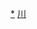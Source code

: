 <div style="position: relative" class="center">
{{Image label begin|image=Administrative Division Guang'an.png|width={{{1|645}}}|link=}} 
{{Image label|x=1400|y=440|scale={{{1|645}}}/2580|text=[[广安区|<span style="color: black;">'''广安区'''</span>]]}}
{{Image label|x=1670|y=680|scale={{{1|645}}}/2580|text=[[前锋区|<span style="color: black;">'''前锋区'''</span>]]}}
{{Image label|x=820|y=670|scale={{{1|645}}}/2580|text=[[岳池县|<span style="color: black;">'''岳池县'''</span>]]}}
{{Image label|x=480|y=1040|scale={{{1|645}}}/2580|text=[[武胜县|<span style="color: black;">'''武胜县'''</span>]]}}
{{Image label|x=1960|y=1260|scale={{{1|645}}}/2580|text=[[邻水县|<span style="color: black;">'''邻水县'''</span>]]}}
{{Image label|x=1530|y=1080|scale={{{1|645}}}/2580|text={{vtext|[[华蓥市|<span style="color: black;">'''华蓥市'''</span>]]}}}}
</div>
<noinclude>
[[Category:广安行政区划|*]]
[[Category:中华人民共和国地级行政区划图|川]]
</noinclude>